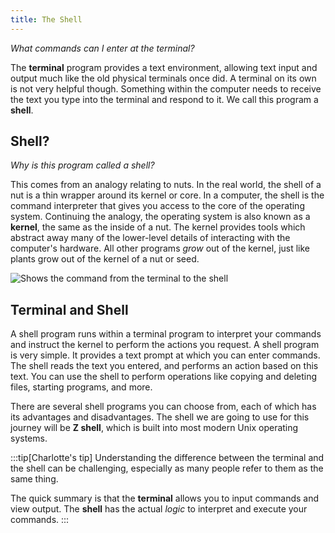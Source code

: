 ```yaml
---
title: The Shell
---
```


*What commands can I enter at the terminal?*

The **terminal** program provides a text environment, allowing text input and output much like the old physical terminals once did. A terminal on its own is not very helpful though. Something within the computer needs to receive the text you type into the terminal and respond to it. We call this program a **shell**.

## Shell?

*Why is this program called a shell?*

This comes from an analogy relating to nuts. In the real world, the shell of a nut is a thin wrapper around its kernel or core. In a computer, the shell is the command interpreter that gives you access to the core of the operating system. Continuing the analogy, the operating system is also known as a **kernel**, the same as the inside of a nut. The kernel provides tools which abstract away many of the lower-level details of interacting with the computer's hardware. All other programs *grow* out of the kernel, just like plants grow out of the kernel of a nut or seed.

![Shows the command from the terminal to the shell](./images/terminal-shell.png)

## Terminal and Shell

A shell program runs within a terminal program to interpret your commands and instruct the kernel to perform the actions you request. 
A shell program is very simple. It provides a text prompt at which you can enter commands. The shell reads the text you entered, and performs an action based on this text.
You can use the shell to perform operations like copying and deleting files, starting programs, and more.

There are several shell programs you can choose from, each of which has its advantages and disadvantages. The shell we are going to use for this journey will be **Z shell**, which is built into most modern Unix operating systems.

:::tip[Charlotte's tip]
Understanding the difference between the terminal and the shell can be challenging, especially as many people refer to them as the same thing.

The quick summary is that the **terminal** allows you to input commands and view output.
The **shell** has the actual *logic* to interpret and execute your commands.
:::
